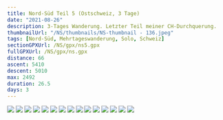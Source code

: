 ```yaml
---
title: Nord-Süd Teil 5 (Ostschweiz, 3 Tage)
date: "2021-08-26"
description: 3-Tages Wanderung. Letzter Teil meiner CH-Durchquerung.
thumbnailUrl: "/NS/thumbnails/NS-thumbnail - 136.jpeg"
tags: [Nord-Süd, Mehrtageswanderung, Solo, Schweiz]
sectionGPXUrl: /NS/gpx/ns5.gpx
fullGPXUrl: /NS/gpx/ns.gpx
distance: 66
ascent: 5410
descent: 5010
max: 2492
duration: 26.5
days: 3
---
```


<Img src="/NS/126.jpeg" d="Blick zurück zum Mürtschenstock" />
<Img
	src="/NS/olz.jpeg"
	d="Verabschiedung am oberen Murgsee. Der Rest geht zurück, ich muss noch ein paar Stunden weiter!"
/>
<Img
	src="/NS/130.jpeg"
	d="Leider noch zu früh um das Zelt hier aufzuschlagen bei den Chammseeli (2164M M.ü.M.)"
/>
<Img
	src="/NS/135.jpeg"
	d="Das Wetter wird immer düsterer. Statt im Zelt übernachte ich in der Spitzmeilenhütte."
/>
<Img src="/NS/136.jpeg" d="Karstgestein nahe der Spitzmeilenhütte" />
<Img src="/NS/138.jpeg" d="Erster blauer Fleck des Tages" />
<Img
	src="/NS/157.jpeg"
	d="4 der etwa 30 Steinböcke die mir vor der Sardonahütte buchstäblich über den Weg liefen"
/>
<Img src="/NS/161.jpeg" d="Abendstimmung im Weistannental" />
<Img
	src="/NS/162.jpeg"
	d="Zweiter (und letzter) Blau-Weisser Abschnit auf meiner Schweiz-Durchquerung"
/>
<Img src="/NS/168.jpeg" d="Morgenstimmung im Weisstannental" />
<Img src="/NS/175.jpeg" d="'Neuschnee' auf der Trinser Furgga (2492 M.ü.M.)" />
<Img src="/NS/177.jpeg" d="Der Cassonsgrat von hinten" />
<Img src="/NS/181.jpeg" d="Die 'Kathedrale' zu hinterst im Bargistal" />
<Img src="/NS/183.jpeg" d="Oberes Bargistal" />
<Img src="/NS/184.jpeg" d="" />
